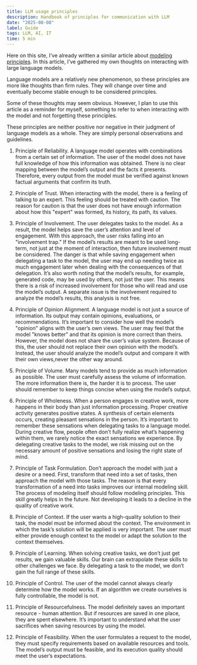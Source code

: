 ```yaml
---
title: LLM usage principles
description: Handbook of principles for communication with LLM
date: "2025-08-08"
label: Guide
tags: LLM, AI, IT
time: 5 min
---
```

Here on this site, I’ve already written a similar article about [modeling principles](/blog/en/modelling-principles). In this article, I’ve gathered my own thoughts on interacting with large language models.

Language models are a relatively new phenomenon, so these principles are more like thoughts than firm rules. They will change over time and eventually become stable enough to be considered principles.

Some of these thoughts may seem obvious. However, I plan to use this article as a reminder for myself, something to refer to when interacting with the model and not forgetting these principles.

These principles are neither positive nor negative in their judgment of language models as a whole. They are simply personal observations and guidelines.

1. Principle of Reliability. A language model operates with combinations from a certain set of information.
The user of the model does not have full knowledge of how this information was obtained. There is no clear mapping between the model’s output and the facts it presents.
Therefore, every output from the model must be verified against known factual arguments that confirm its truth.

2. Principle of Trust. When interacting with the model, there is a feeling of talking to an expert. This feeling should be treated with caution.
The reason for caution is that the user does not have enough information about how this "expert" was formed, its history, its path, its values.

3. Principle of Involvement. The user delegates tasks to the model. As a result, the model helps save the user’s attention and level of engagement.
With this approach, the user risks falling into an "involvement trap." If the model’s results are meant to be used long-term, not just at the moment of interaction, then future involvement must be considered.
The danger is that while saving engagement when delegating a task to the model, the user may end up needing twice as much engagement later when dealing with the consequences of that delegation.
It’s also worth noting that the model’s results, for example, generated code, may be used by others, not just the user.
This means there is a risk of increased involvement for those who will read and use the model’s output.
A separate issue is the involvement required to analyze the model’s results, this analysis is not free.

4. Principle of Opinion Alignment. A language model is not just a source of information. Its output may contain opinions, evaluations, or recommendations.
It’s important to consider how well the model’s "opinion" aligns with the user’s own views. The user may feel that the model "knows better" and that its opinion is more correct than theirs.
However, the model does not share the user’s value system. Because of this, the user should not replace their own opinion with the model’s.
Instead, the user should analyze the model’s output and compare it with their own views,never the other way around.

5. Principle of Volume. Many models tend to provide as much information as possible. The user must carefully assess the volume of information.
The more information there is, the harder it is to process. The user should remember to keep things concise when using the model’s output.

6. Principle of Wholeness. When a person engages in creative work, more happens in their body than just information processing.
Proper creative activity generates positive states. A synthesis of certain elements occurs, creating pleasant sensations in the person.
It’s important to remember these sensations when delegating tasks to a language model. During creative flow, people often don’t fully realize what’s happening within them, we rarely notice the exact sensations we experience.
By delegating creative tasks to the model, we risk missing out on the necessary amount of positive sensations and losing the right state of mind.

7. Principle of Task Formulation. Don’t approach the model with just a desire or a need. First, transform that need into a set of tasks, then approach the model with those tasks.
The reason is that every transformation of a need into tasks improves our internal modeling skill. The process of modeling itself should follow modeling principles.
This skill greatly helps in the future. Not developing it leads to a decline in the quality of creative work.

8. Principle of Context. If the user wants a high-quality solution to their task, the model must be informed about the context.
The environment in which the task’s solution will be applied is very important. The user must either provide enough context to the model or adapt the solution to the context themselves.

9. Principle of Learning. When solving creative tasks, we don’t just get results, we gain valuable skills. Our brain can extrapolate these skills to other challenges we face.
By delegating a task to the model, we don’t gain the full range of these skills.

10. Principle of Control. The user of the model cannot always clearly determine how the model works. If an algorithm we create ourselves is fully controllable, the model is not.

11. Principle of Resourcefulness. The model definitely saves an important resource - human attention. But if resources are saved in one place, they are spent elsewhere.
It’s important to understand what the user sacrifices when saving resources by using the model.

12. Principle of Feasibility. When the user formulates a request to the model, they must specify requirements based on available resources and tools.
The model’s output must be feasible, and its execution quality should meet the user’s expectations.